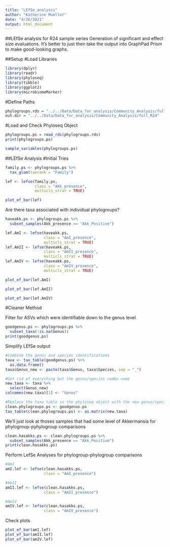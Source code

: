 ```yaml
---
title: "LEfSe_analysis"
author: "Katherine Mueller"
date: "4/26/2021"
output: html_document
---
```


##LEfSe analysis for R24 sample series
Generation of significant and effect size evaluations. It's better to just then take the output into GraphPad Prism to make good-looking graphs.

##Setup
#Load Libraries
```r
library(dplyr)
library(readr)
library(phyloseq)
library(tibble)
library(ggplot2)
library(microbiomeMarker)
```

#Define Paths
```r
phylogroups.rds = "../../Data/Data_for_analysis/Community_Analysis/full_R24/r24_phylogroups.rds"
out.dir = "../../Data/Data_for_analysis/Community_Analysis/full_R24"
```

#Load and Check Phyloseq Object
```r
phylogroups.ps = read_rds(phylogroups.rds)
print(phylogroups.ps)
```

```r
sample_variables(phylogroups.ps)
```

##LEfSe Analysis
#Initial Tries
```r
family.ps <- phylogroups.ps %>%
  tax_glom(taxrank = "Family")

lef <- lefse(family.ps,
             class = "Akk_presence",
             multicls_strat = TRUE)
```

```r
plot_ef_bar(lef)
```

Are there taxa associated with individual phylogroups?
```r
haveakk.ps <- phylogroups.ps %>%
  subset_samples(Akk_presence == "Akk_Positive")

lef.AmI <- lefse(haveakk.ps,
                 class = "AmI_presence",
                 multicls_strat = TRUE)
lef.AmII <- lefse(haveakk.ps,
                 class = "AmII_presence",
                 multicls_strat = TRUE)
lef.AmIV <- lefse(haveakk.ps,
                 class = "AmIV_presence",
                 multicls_strat = TRUE)
```

```r
plot_ef_bar(lef.AmI)
```

```r
plot_ef_bar(lef.AmII)
```

```r
plot_ef_bar(lef.AmIV)
```

#Cleaner Method

Filter for ASVs which were identifiable down to the genus level
```r
goodgenus.ps <- phylogroups.ps %>%
  subset_taxa(!is.na(Genus))
print(goodgenus.ps)
```

Simplify LEfSe output
```r
#Combine the genus and species identifications
taxa <- tax_table(goodgenus.ps) %>%
  as.data.frame()
taxa$Genus_new <- paste(taxa$Genus, taxa$Species, sep = "_")

#Get rid of everything but the genus/species combo name
new.taxa <- taxa %>%
  select(Genus_new)
colnames(new.taxa)[1] <- "Genus"

#Replace the taxa table in the phyloseq object with the new genus/species only table
clean.phylogroups.ps <- goodgenus.ps
tax_table(clean.phylogroups.ps) <- as.matrix(new.taxa)
```

We'll just look at thoses samples that had some level of Akkermansia for phylogroup-pyhylogroup comparisons
```r
clean.hasakks.ps <- clean.phylogroups.ps %>%
  subset_samples(Akk_presence == "Akk_Positive")
print(clean.hasakks.ps)
```

Perform LefSe Analyses for phylogroup-phylogroup comparisons
```r
#AmI
amI.lef <- lefse(clean.hasakks.ps,
                 class = "AmI_presence")

#AmII
amII.lef <- lefse(clean.hasakks.ps,
                 class = "AmII_presence")

#AmIV
amIV.lef <- lefse(clean.hasakks.ps,
                 class = "AmIV_presence")
```

Check plots
```r
plot_ef_bar(amI.lef)
plot_ef_bar(amII.lef)
plot_ef_bar(amIV.lef)
```
